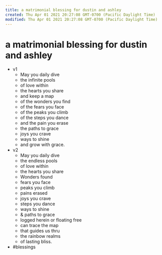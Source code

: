 ```yaml
---
title: a matrimonial blessing for dustin and ashley
created: Thu Apr 01 2021 20:27:08 GMT-0700 (Pacific Daylight Time)
modified: Thu Apr 01 2021 20:27:08 GMT-0700 (Pacific Daylight Time)
---
```

# a matrimonial blessing for dustin and ashley

- v1
  - May you daily dive
  - the infinite pools
  - of love within
  - the hearts you share
  - and keep a map
  - of the wonders you find
  - of the fears you face
  - of the peaks you climb
  - of the steps you dance
  - and the pain you erase
  - the paths to grace
  - joys you crave
  - ways to shine
  - and grow with grace.
- v2
  - May you daily dive
  - the endless pools
  - of love within
  - the hearts you share
  - Wonders found
  - fears you face
  - peaks you climb
  - pains erased
  - joys you crave
  - steps you dance
  - ways to shine
  - & paths to grace
  - logged herein or floating free
  - can trace the map
  - that guides us thru
  - the rainbow realms
  - of lasting bliss.
- #blessings
